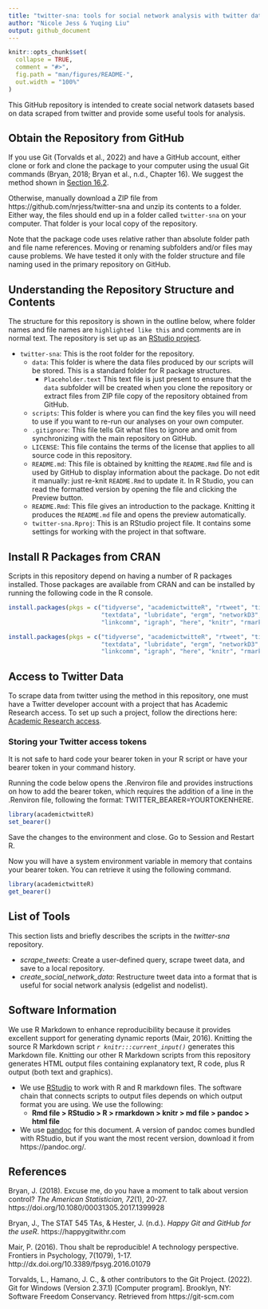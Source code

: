 ```yaml
---
title: "twitter-sna: tools for social network analysis with twitter data"
author: "Nicole Jess & Yuqing Liu"
output: github_document
---
```


<!-- README.md is generated from README.Rmd. Please edit that file -->

```r
knitr::opts_chunk$set(
  collapse = TRUE,
  comment = "#>",
  fig.path = "man/figures/README-",
  out.width = "100%"
)
```


This GitHub repository is intended to create social network datasets based on 
data scraped from twitter and provide some useful tools for analysis.


## Obtain the Repository from GitHub
If you use Git (Torvalds et al., 2022) and have a GitHub account, either clone
or fork and clone the package to your computer using the usual Git commands
(Bryan, 2018; Bryan et al., n.d., Chapter 16). We suggest the method shown in 
[Section 16.2](https://happygitwithr.com/existing-github-first.html#rstudio-ide-1).

Otherwise, manually download a ZIP file from https://github.com/nrjess/twitter-sna and unzip its contents to a folder.
Either way, the files should end up in a folder called `twitter-sna` on your
computer. That folder is your local copy of the repository.

Note that the package code uses relative rather than absolute folder path and
file name references. Moving or renaming subfolders and/or files may cause
problems. We have tested it only with the folder structure and file naming used
in the primary repository on GitHub.


## Understanding the Repository Structure and Contents
The structure for this repository is shown in the outline below, where folder names 
and file names are `highlighted like this` and comments are in normal text.
The repository is set up as an 
[RStudio project](https://support.rstudio.com/hc/en-us/articles/200526207-Using-RStudio-Projects). 

* `twitter-sna`: This is the root folder for the repository.
    * `data`: This folder is where the data files produced by our scripts will be 
      stored. This is a standard folder for R package structures. 
        * `Placeholder.text` This text file is just present to ensure that the
              `data` subfolder will be created when you clone the repository 
              or extract files from ZIP file copy of the repository obtained 
              from GitHub.
    * `scripts`: This folder is where you can find the key files you will need to
      use if you want to re-run our analyses on your own computer.
    * `.gitignore`: This file tells Git what files to ignore and omit from 
      synchronizing with the main repository on GitHub. 
    * `LICENSE`: This file contains the terms of the license that applies to all 
      source code in this repository.
    * `README.md`: This file is obtained by knitting the `README.Rmd` file and 
      is used by GitHub to display information about the package. Do not edit it 
      manually: just re-knit `README.Rmd` to update it. In R Studio, you can 
      read the formatted version by opening the file and clicking the Preview 
      button.
    * `README.Rmd`: This file gives an introduction to the package. Knitting it 
      produces the `README.md` file and opens the preview automatically. 
    * `twitter-sna.Rproj`: This is an RStudio project file. It contains some 
      settings for working with the project in that software. 


## Install R Packages from CRAN
Scripts in this repository depend on having a number of R packages 
installed. Those packages are available from CRAN and can be installed by 
running the following code in the R console. 

```r 
install.packages(pkgs = c("tidyverse", "academictwitteR", "rtweet", "tidytags",
                          "textdata", "lubridate", "ergm", "networkD3", 
                          "linkcomm", "igraph", "here", "knitr", "rmarkdown"))
```

```r
install.packages(pkgs = c("tidyverse", "academictwitteR", "rtweet", "tidytags",
                          "textdata", "lubridate", "ergm", "networkD3", 
                          "linkcomm", "igraph", "here", "knitr", "rmarkdown"))
```


## Access to Twitter Data
To scrape data from twitter using the method in this repository, one must have a 
Twitter developer account with a project that has Academic Research access. To 
set up such a project, follow the directions here: [Academic Research access](https://developer.twitter.com/en/products/twitter-api/academic-research). 


### Storing your Twitter access tokens

It is not safe to hard code your bearer token in your R script or have your 
bearer token in your command history.

Running the code below opens the .Renviron file and provides instructions on how
to add the bearer token, which requires the addition of a line in the .Renviron 
file, following the format: TWITTER_BEARER=YOURTOKENHERE. 


```r
library(academictwitteR)
set_bearer()
```

Save the changes to the environment and close. Go to Session and Restart R.

Now you will have a system environment variable in memory that contains your 
bearer token. You can retrieve it using the following command. 

```r
library(academictwitteR)
get_bearer()
```

## List of Tools
This section lists and briefly describes the scripts in the *twitter-sna* repository. 

- *scrape_tweets*: Create a user-defined query, scrape tweet data, and save to a 
  local repository.
- *create_social_network_data*: Restructure tweet data into a format that is 
  useful for social network analysis (edgelist and nodelist).


## Software Information
We use R Markdown to enhance reproducibility because it provides excellent 
support for generating dynamic reports (Mair, 2016). Knitting the source R 
Markdown script *`r knitr:::current_input()`* generates this Markdown file.
Knitting our other R Markdown scripts from this repository generates HTML output 
files containing explanatory text, R code, plus R output (both text and 
graphics).

- We use [RStudio](www.rstudio.org) to work with R and R markdown files. The 
  software chain that connects scripts to output files depends on which output 
  format you are using. We use the following:
    - **Rmd file > RStudio > R > rmarkdown > knitr > md file > pandoc > html file**
- We use [pandoc](https://pandoc.org) for this document. A version of pandoc 
  comes bundled with RStudio, but if you want the most recent version, download 
  it from https://pandoc.org/. 


## References
Bryan, J. (2018). Excuse me, do you have a moment to talk about version control? 
*The American Statistician, 72*(1), 20-27. 
https://doi.org/10.1080/00031305.2017.1399928

Bryan, J., The STAT 545 TAs, & Hester, J. (n.d.). 
*Happy Git and GitHub for the useR*. https://happygitwithr.com

Mair, P. (2016). Thou shalt be reproducible! A technology perspective. Frontiers
in Psychology, 7(1079), 1-17. http://dx.doi.org/10.3389/fpsyg.2016.01079

Torvalds, L., Hamano, J. C., & other contributors to the Git Project. (2022). 
Git for Windows (Version 2.37.1) [Computer program]. Brooklyn, NY: Software 
Freedom Conservancy. Retrieved from https://git-scm.com

